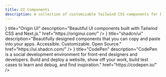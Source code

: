```yaml
---
title: UI Components
description: A collection of customizable Tailwind CSS components for building responsive UIs quickly.
---
```


<Cards>
  <CustomCard
    icon="/resources/ui-components/chakraui.png"
    title="Chakra UI"
    description="Simple, Modular & Accessible UI Components for your React Applications."
    href="https://www.chakra-ui.com/"
  />
  <CustomCard
    icon="/resources/ui-components/daisyui.png"
    title="daisyUI"
    description="Best Tailwind Components Library - Free UI components for Tailwind CSS."
    href="https://daisyui.com/"
  />
  <CustomCard
    icon="/resources/ui-components/flyon.png"
    title="FlyonUI"
    description="FlyonUI is the easiest, free and open-source Tailwind CSS components library with semantic classes."
    href="https://flyonui.com/"
  />
  <CustomCard
    icon="/resources/ui-components/flowbite.svg"
    title="Flowbite"
    description="Learn more about the Flowbite brand and the trademark usage agreement to know what you can and cannot do with the Flowbite brand."
    href="https://flowbite.com/"
  />
  <CustomCard
    icon="/resources/ui-components/fmUI.png"
    title="fmUI"
    description="fmUI is a comprehensive collection of free Tailwind CSS components and templates for your projects. With diverse components and sample pages, you can develop websites, web apps, and more. Explore our selection to enhance your development process with ease and flexibility."
    href="https://fwedwicc.github.io/fmUI/home"
  />
  <CustomCard
    icon="/resources/ui-components/mynaui.png"
    title="MynaUI"
    description="MynaUI is a comprehensive design system and UI kit that lets you customize and extend designs."
    href="https://mynaui.com/"
  />
  <CustomCard
    icon="/resources/ui-components/nextui.png"
    title="NextUI"
    description="Make beautiful websites regardless of your design experience."
    href="https://mynaui.com/"
  />
  <CustomCard
    icon={<svg className="stroke-zinc-800 dark:stroke-zinc-100" xmlns="http://www.w3.org/2000/svg" width="28" height="28" viewBox="0 0 32 32" aria-hidden="true"><circle cx="16" cy="16" r="12" fill="none" strokeWidth="8"></circle></svg>}
    title="Origin UI"
    description="Beautiful UI components built with Tailwind CSS and Next.js."
    href="https://originui.com/"
  />
  <CustomCard
    icon="/resources/ui-components/preline.png"
    title="Preline UI"
    description="Preline UI is an open-source Tailwind CSS components library for any needs. Comes with UI examples & blocks, templates, plugins, Figma design system and more."
    href="https://preline.co/index.html"
  />
  <CustomCard
    icon="/resources/ui-components/prismui.png"
    title="Prism UI"
    description="Build better apps faster with Prism UI."
    href="https://www.prismui.tech/"
  />
  <CustomCard
    icon={<svg className="stroke-zinc-950 dark:stroke-zinc-50" role="img" viewBox="0 0 24 24" xmlns="http://www.w3.org/2000/svg"><title>shadcn/ui</title><path d="M22.219 11.784 11.784 22.219c-.407.407-.407 1.068 0 1.476.407.407 1.068.407 1.476 0L23.695 13.26c.407-.408.407-1.069 0-1.476-.408-.407-1.069-.407-1.476 0ZM20.132.305.305 20.132c-.407.407-.407 1.068 0 1.476.408.407 1.069.407 1.476 0L21.608 1.781c.407-.407.407-1.068 0-1.476-.408-.407-1.069-.407-1.476 0Z"/></svg>}
    title="shadcn/ui"
    description="Beautifully designed components that you can copy and paste into your apps. Accessible. Customizable. Open Source."
    href="https://ui.shadcn.com/"
  />
  <CustomCard
    icon="/resources/ui-components/tailblocks.png"
    title="Tailblocks"
    description="Ready-to-use Tailwind CSS blocks"
    href="https://tailblocks.cc/"
  />
  <CustomCard
    icon="/resources/ui-components/tailus.svg"
    title="Tailus UI"
    description="Highly customizable components for crafting modern, personalized websites and applications."
    href="https://ui.tailus.io/"
  />
  <CustomCard
    icon="/resources/ui-components/component-gallery.png"
    title="The Component Gallery"
    description="The Component Gallery is a collection of components from the best Design Systems."
    href="https://component.gallery/"
  />
  <CustomCard
    icon="/resources/ui-components/tailwindui.png"
    title="tailwindui"
    description="Beautiful UI components and templates by the creators of Tailwind CSS."
    href="https://tailwindui.com/"
  />
  <CustomCard
    icon="/resources/ui-components/copy-paste-css.png"
    title="Copy & Paste CSS"
    description="Find inspiration with a curated list of simple CSS Buttons design examples for your next project. Just Copy and Past the CSS of every button element!"
    href="https://copy-paste-css.com/"
  />
  <CustomCard
    title="cssbuttons.app"
    description="Collection of over 60+ handpicked and custom made CSS buttons for your website."
    href="https://cssbuttons.app/"
  />
  <CustomCard
    icon={<svg xmlns="http://www.w3.org/2000/svg" width="24" height="24" viewBox="0 0 24 24" fill="none" stroke="currentColor" strokeWidth="2" strokeLinecap="round" strokeLinejoin="round"><polygon points="12 2 22 8.5 22 15.5 12 22 2 15.5 2 8.5 12 2"/><line x1="12" x2="12" y1="22" y2="15.5"/><polyline points="22 8.5 12 15.5 2 8.5"/><polyline points="2 15.5 12 8.5 22 15.5"/><line x1="12" x2="12" y1="2" y2="8.5"/></svg>}
    title="CodePen"
    description="CodePen is a social development environment for front-end designers and developers. Build and deploy a website, show off your work, build test cases to learn and debug, and find inspiration."
    href="https://codepen.io/"
  />
  <CustomCard
    icon="/resources/ui-components/uiverse.png"
    title="Uiverse"
    description="Community-made library of free and customizable UI elements made with CSS or Tailwind. It's all free to copy and use in your projects. Uiverse can save you many hours spent on building & customizing UI components for your next project."
    href="https://codepen.io/"
  />
</Cards>

